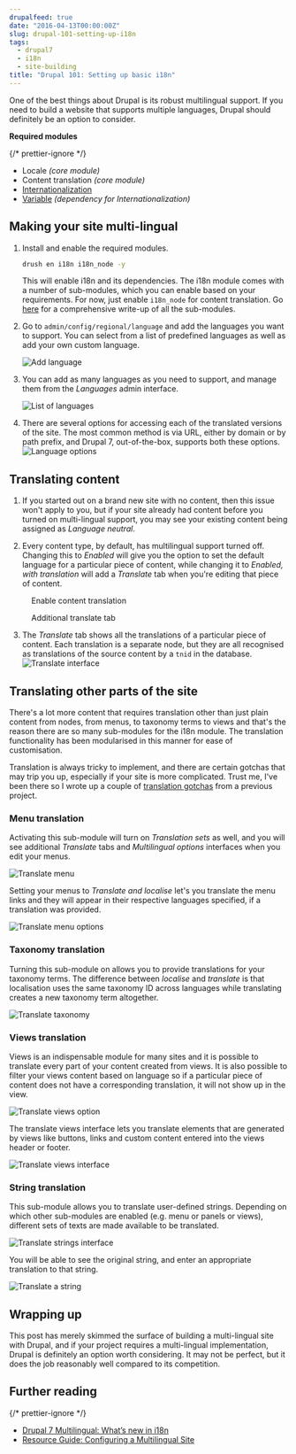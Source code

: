 ```yaml
---
drupalfeed: true
date: "2016-04-13T00:00:00Z"
slug: drupal-101-setting-up-i18n
tags:
  - drupal7
  - i18n
  - site-building
title: "Drupal 101: Setting up basic i18n"
---
```



One of the best things about Drupal is its robust multilingual support. If you need to build a website that supports multiple languages, Drupal should definitely be an option to consider.

<p class="no-margin">
  <strong>Required modules</strong>
</p>
{/* prettier-ignore */}
<ul>
    <li class="no-margin">Locale <em>(core module)</em></li>
    <li class="no-margin">Content translation <em>(core module)</em></li>
    <li class="no-margin"><a href="https://www.drupal.org/project/i18n">Internationalization</a></li>
    <li><a href="https://www.drupal.org/project/variable">Variable</a><em> (dependency for Internationalization)</em></li>
</ul>

## Making your site multi-lingual

1. Install and enable the required modules.

   ```bash
   drush en i18n i18n_node -y
   ```

   This will enable i18n and its dependencies. The i18n module comes with a number of sub-modules, which you can enable based on your requirements. For now, just enable `i18n_node` for content translation. Go [here](http://evolvingweb.ca/story/drupal-7-multilingual-whats-new-i18n) for a comprehensive write-up of all the sub-modules.

2. Go to `admin/config/regional/language` and add the languages you want to support. You can select from a list of predefined languages as well as add your own custom language.

   <img
     src="/images/posts/drupal-i18n/add-lang-640.jpg"
     srcset="/images/posts/drupal-i18n/add-lang-480.jpg 480w, /images/posts/drupal-i18n/add-lang-640.jpg 640w, /images/posts/drupal-i18n/add-lang-960.jpg 960w, /images/posts/drupal-i18n/add-lang-1280.jpg 1280w"
     sizes="(max-width: 400px) 100vw, (max-width: 960px) 75vw, 640px"
     alt="Add language"
   />

3. You can add as many languages as you need to support, and manage them from the _Languages_ admin interface.

   <img
     src="/images/posts/drupal-i18n/lang-list-640.jpg"
     srcset="/images/posts/drupal-i18n/lang-list-480.jpg 480w, /images/posts/drupal-i18n/lang-list-640.jpg 640w, /images/posts/drupal-i18n/lang-list-960.jpg 960w, /images/posts/drupal-i18n/lang-list-1280.jpg 1280w"
     sizes="(max-width: 400px) 100vw, (max-width: 960px) 75vw, 640px"
     alt="List of languages"
   />

4. There are several options for accessing each of the translated versions of the site. The most common method is via URL, either by domain or by path prefix, and Drupal 7, out-of-the-box, supports both these options.
   <img
     src="/images/posts/drupal-i18n/lang-select-640.jpg"
     srcset="/images/posts/drupal-i18n/lang-select-480.jpg 480w, /images/posts/drupal-i18n/lang-select-640.jpg 640w, /images/posts/drupal-i18n/lang-select-960.jpg 960w, /images/posts/drupal-i18n/lang-select-1280.jpg 1280w"
     sizes="(max-width: 400px) 100vw, (max-width: 960px) 75vw, 640px"
     alt="Language options"
   />

## Translating content

1. If you started out on a brand new site with no content, then this issue won't apply to you, but if your site already had content before you turned on multi-lingual support, you may see your existing content being assigned as _Language neutral_.

2. Every content type, by default, has multilingual support turned off. Changing this to _Enabled_ will give you the option to set the default language for a particular piece of content, while changing it to _Enabled, with translation_ will add a _Translate_ tab when you're editing that piece of content.

<div class="figure-wrapper">
  <figure class="multiple">
    <figcaption>Enable content translation</figcaption>
    <Img2x fileName="posts/drupal-i18n/enable-content" fileType="jpg" alt="Layout 2" />
  </figure>
  <figure class="multiple">
    <figcaption>Additional translate tab</figcaption>
    <Img2x fileName="posts/drupal-i18n/trns-content" fileType="jpg" alt="Layout 2" />
  </figure>
</div>

3. The _Translate_ tab shows all the translations of a particular piece of content. Each translation is a separate node, but they are all recognised as translations of the source content by a `tnid` in the database.
   <img
     src="/images/posts/drupal-i18n/translate-640.jpg"
     srcset="/images/posts/drupal-i18n/translate-480.jpg 480w, /images/posts/drupal-i18n/translate-640.jpg 640w, /images/posts/drupal-i18n/translate-960.jpg 960w, /images/posts/drupal-i18n/translate-1280.jpg 1280w"
     sizes="(max-width: 400px) 100vw, (max-width: 960px) 75vw, 640px"
     alt="Translate interface"
   />

## Translating other parts of the site

There's a lot more content that requires translation other than just plain content from nodes, from menus, to taxonomy terms to views and that's the reason there are so many sub-modules for the i18n module. The translation functionality has been modularised in this manner for ease of customisation.

Translation is always tricky to implement, and there are certain gotchas that may trip you up, especially if your site is more complicated. Trust me, I've been there so I wrote up a couple of [translation gotchas](/blog/the-one-in-many-languages/#translation-gotchas) from a previous project.

### Menu translation

Activating this sub-module will turn on _Translation sets_ as well, and you will see additional _Translate_ tabs and _Multilingual options_ interfaces when you edit your menus.

<img
  src="/images/posts/drupal-i18n/translate-menu-640.jpg"
  srcset="/images/posts/drupal-i18n/translate-menu-480.jpg 480w, /images/posts/drupal-i18n/translate-menu-640.jpg 640w, /images/posts/drupal-i18n/translate-menu-960.jpg 960w, /images/posts/drupal-i18n/translate-menu-1280.jpg 1280w"
  sizes="(max-width: 400px) 100vw, (max-width: 960px) 75vw, 640px"
  alt="Translate menu"
/>

Setting your menus to _Translate and localise_ let's you translate the menu links and they will appear in their respective languages specified, if a translation was provided.

<img
  src="/images/posts/drupal-i18n/translate-menu2-640.jpg"
  srcset="/images/posts/drupal-i18n/translate-menu2-480.jpg 480w, /images/posts/drupal-i18n/translate-menu2-640.jpg 640w, /images/posts/drupal-i18n/translate-menu2-960.jpg 960w, /images/posts/drupal-i18n/translate-menu2-1280.jpg 1280w"
  sizes="(max-width: 400px) 100vw, (max-width: 960px) 75vw, 640px"
  alt="Translate menu options"
/>

### Taxonomy translation

Turning this sub-module on allows you to provide translations for your taxonomy terms. The difference between _localise_ and _translate_ is that localisation uses the same taxonomy ID across languages while translating creates a new taxonomy term altogether.

<img
  src="/images/posts/drupal-i18n/taxonomy-640.jpg"
  srcset="/images/posts/drupal-i18n/taxonomy-480.jpg 480w, /images/posts/drupal-i18n/taxonomy-640.jpg 640w, /images/posts/drupal-i18n/taxonomy-960.jpg 960w, /images/posts/drupal-i18n/taxonomy-1280.jpg 1280w"
  sizes="(max-width: 400px) 100vw, (max-width: 960px) 75vw, 640px"
  alt="Translate taxonomy"
/>

### Views translation

Views is an indispensable module for many sites and it is possible to translate every part of your content created from views. It is also possible to filter your views content based on language so if a particular piece of content does not have a corresponding translation, it will not show up in the view.

<img
  src="/images/posts/drupal-i18n/translate-view-640.jpg"
  srcset="/images/posts/drupal-i18n/translate-view-480.jpg 480w, /images/posts/drupal-i18n/translate-view-640.jpg 640w, /images/posts/drupal-i18n/translate-view-960.jpg 960w, /images/posts/drupal-i18n/translate-view-1280.jpg 1280w"
  sizes="(max-width: 400px) 100vw, (max-width: 960px) 75vw, 640px"
  alt="Translate views option"
/>

The translate views interface lets you translate elements that are generated by views like buttons, links and custom content entered into the views header or footer.

<img
  src="/images/posts/drupal-i18n/translate-view2-640.jpg"
  srcset="/images/posts/drupal-i18n/translate-view2-480.jpg 480w, /images/posts/drupal-i18n/translate-view2-640.jpg 640w, /images/posts/drupal-i18n/translate-view2-960.jpg 960w, /images/posts/drupal-i18n/translate-view2-1280.jpg 1280w"
  sizes="(max-width: 400px) 100vw, (max-width: 960px) 75vw, 640px"
  alt="Translate views interface"
/>

### String translation

This sub-module allows you to translate user-defined strings. Depending on which other sub-modules are enabled (e.g. menu or panels or views), different sets of texts are made available to be translated.

<img
  src="/images/posts/drupal-i18n/translate-string-640.jpg"
  srcset="/images/posts/drupal-i18n/translate-string-480.jpg 480w, /images/posts/drupal-i18n/translate-string-640.jpg 640w, /images/posts/drupal-i18n/translate-string-960.jpg 960w, /images/posts/drupal-i18n/translate-string-1280.jpg 1280w"
  sizes="(max-width: 400px) 100vw, (max-width: 960px) 75vw, 640px"
  alt="Translate strings interface"
/>

You will be able to see the original string, and enter an appropriate translation to that string.

<img
  src="/images/posts/drupal-i18n/translate-string2-640.jpg"
  srcset="/images/posts/drupal-i18n/translate-string2-480.jpg 480w, /images/posts/drupal-i18n/translate-string2-640.jpg 640w, /images/posts/drupal-i18n/translate-string2-960.jpg 960w, /images/posts/drupal-i18n/translate-string2-1280.jpg 1280w"
  sizes="(max-width: 400px) 100vw, (max-width: 960px) 75vw, 640px"
  alt="Translate a string"
/>

## Wrapping up

This post has merely skimmed the surface of building a multi-lingual site with Drupal, and if your project requires a multi-lingual implementation, Drupal is definitely an option worth considering. It may not be perfect, but it does the job reasonably well compared to its competition.

## Further reading

{/* prettier-ignore */}
<ul>
  <li class="no-margin"><a href="http://evolvingweb.ca/story/drupal-7-multilingual-whats-new-i18n">Drupal 7 Multilingual: What’s new in i18n</a></li>
  <li><a href="https://www.drupal.org/resource-guides/configuring-multilingual-site">Resource Guide: Configuring a Multilingual Site</a></li>
</ul>
